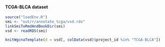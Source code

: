 #### TCGA-BLCA dataset {#resultsWgcnaProjectIdTcgaBlca}

```r
source("loadEnv.R")
smi <- "out/r/annotate_tcga/vsd.rds"
linkSmiToRmdAndBookDir(smi)
vsd <- readRDS(smi)

knitWgcnaTemplate(d = vsd[, colData(vsd)$project_id %in% "TCGA-BLCA"])
```
